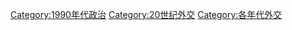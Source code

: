 [[Category:1990年代政治|Category:1990年代政治]]
[[Category:20世纪外交|Category:20世纪外交]]
[[Category:各年代外交|Category:各年代外交]]